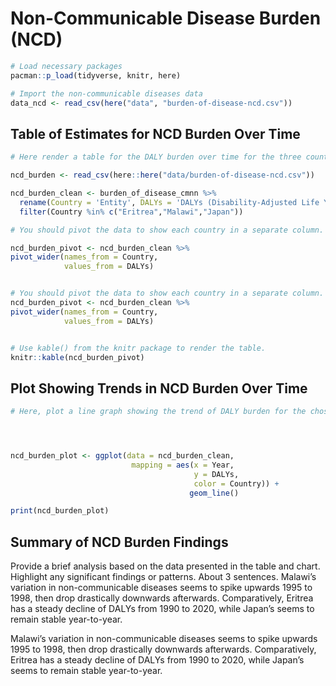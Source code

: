 # Non-Communicable Disease Burden (NCD)

```r
# Load necessary packages
pacman::p_load(tidyverse, knitr, here)

# Import the non-communicable diseases data
data_ncd <- read_csv(here("data", "burden-of-disease-ncd.csv"))
```

## Table of Estimates for NCD Burden Over Time

```r
# Here render a table for the DALY burden over time for the three countries 

ncd_burden <- read_csv(here::here("data/burden-of-disease-ncd.csv")) 

ncd_burden_clean <- burden_of_disease_cmnn %>% 
  rename(Country = 'Entity', DALYs = 'DALYs (Disability-Adjusted Life Years) - Communicable, maternal, neonatal, and nutritional diseases - Sex: Both - Age: Age-standardized (Rate)') %>% 
  filter(Country %in% c("Eritrea","Malawi","Japan"))

# You should pivot the data to show each country in a separate column.

ncd_burden_pivot <- ncd_burden_clean %>% 
pivot_wider(names_from = Country,
            values_from = DALYs)


# You should pivot the data to show each country in a separate column.
ncd_burden_pivot <- ncd_burden_clean %>% 
pivot_wider(names_from = Country,
            values_from = DALYs)


# Use kable() from the knitr package to render the table.
knitr::kable(ncd_burden_pivot)
```

## Plot Showing Trends in NCD Burden Over Time 

```r
# Here, plot a line graph showing the trend of DALY burden for the chosen countries over time. You can use ggplot2 to create this plot. Each country's line should be a different color.




ncd_burden_plot <- ggplot(data = ncd_burden_clean,
                           mapping = aes(x = Year,
                                         y = DALYs,
                                         color = Country)) +
                                        geom_line()

print(ncd_burden_plot)
```

## Summary of NCD Burden Findings

Provide a brief analysis based on the data presented in the table and chart. Highlight any significant findings or patterns. About 3 sentences.
Malawi's variation in non-communicable diseases seems to spike upwards 1995 to 1998, then drop drastically downwards afterwards. Comparatively, Eritrea has a steady decline of DALYs from 1990 to 2020, while Japan's seems to remain stable year-to-year.

Malawi's variation in non-communicable diseases seems to spike upwards 1995 to 1998, then drop drastically downwards afterwards. Comparatively, Eritrea has a steady decline of DALYs from 1990 to 2020, while Japan's seems to remain stable year-to-year.
